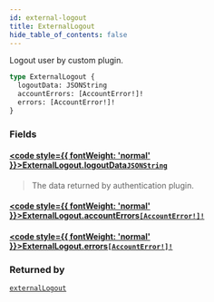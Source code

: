 ```yaml
---
id: external-logout
title: ExternalLogout
hide_table_of_contents: false
---
```








Logout user by custom plugin.

```graphql
type ExternalLogout {
  logoutData: JSONString
  accountErrors: [AccountError!]!
  errors: [AccountError!]!
}
```


### Fields

#### [<code style={{ fontWeight: 'normal' }}>ExternalLogout.<b>logoutData</b></code>](#)<Bullet />[`JSONString`](../../../developer/api-reference/scalars/jsonstring) <Badge class="secondary" text="scalar"/>
> The data returned by authentication plugin.
> 

#### [<code style={{ fontWeight: 'normal' }}>ExternalLogout.<b>accountErrors</b></code>](#)<Bullet />[`[AccountError!]!`](../../../developer/api-reference/objects/account-error) <Badge class="secondary" text="non-null"/> <Badge class="secondary" text="object"/>
> 
> 

#### [<code style={{ fontWeight: 'normal' }}>ExternalLogout.<b>errors</b></code>](#)<Bullet />[`[AccountError!]!`](../../../developer/api-reference/objects/account-error) <Badge class="secondary" text="non-null"/> <Badge class="secondary" text="object"/>
> 
> 



### Returned by

[`externalLogout`](../../../developer/api-reference/mutations/external-logout)  <Badge class="secondary" text="mutation"/>



